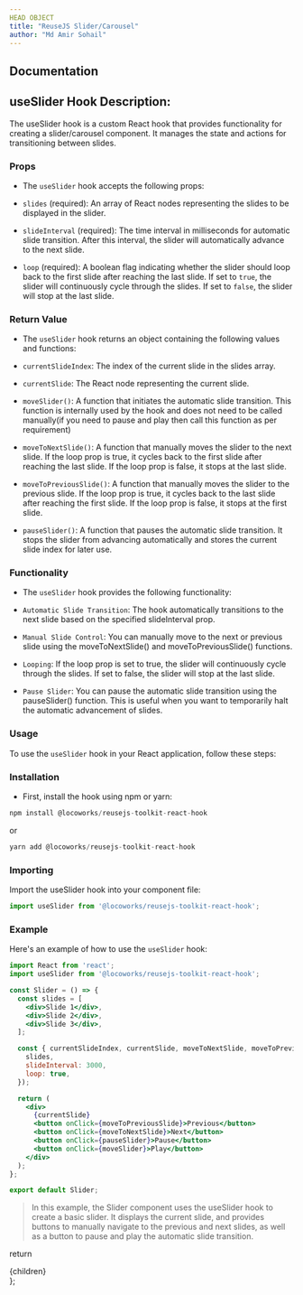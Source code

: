 ```yaml
---
HEAD OBJECT
title: "ReuseJS Slider/Carousel"
author: "Md Amir Sohail"
---
```



## Documentation 

## useSlider Hook Description:
The useSlider hook is a custom React hook that provides functionality for creating a slider/carousel component. It manages the state and actions for transitioning between slides.

### Props
- The `useSlider` hook accepts the following props:

- `slides` (required): An array of React nodes representing the slides to be displayed in the slider.

- `slideInterval` (required): The time interval in milliseconds for automatic slide transition. After this interval, the slider will automatically advance to the next slide.

- `loop` (required): A boolean flag indicating whether the slider should loop back to the first slide after reaching the last slide. If set to `true`, the slider will continuously cycle through the slides. If set to `false`, the slider will stop at the last slide.


### Return Value
- The `useSlider` hook returns an object containing the following values and functions:

- `currentSlideIndex`: The index of the current slide in the slides array.

- `currentSlide`: The React node representing the current slide.

- `moveSlider()`: A function that initiates the automatic slide transition. This function is internally used by the hook and does not need to be called manually(if you need to pause and play then call this function as per requirement)

- `moveToNextSlide()`: A function that manually moves the slider to the next slide. If the loop prop is true, it cycles back to the first slide after reaching the last slide. If the loop prop is false, it stops at the last slide.

- `moveToPreviousSlide()`: A function that manually moves the slider to the previous slide. If the loop prop is true, it cycles back to the last slide after reaching the first slide. If the loop prop is false, it stops at the first slide.

- `pauseSlider()`: A function that pauses the automatic slide transition. It stops the slider from advancing automatically and stores the current slide index for later use.

### Functionality

- The `useSlider` hook provides the following functionality:

- `Automatic Slide Transition`: The hook automatically transitions to the next slide based on the specified slideInterval prop.

- `Manual Slide Control`: You can manually move to the next or previous slide using the moveToNextSlide() and moveToPreviousSlide() functions.

- `Looping`: If the loop prop is set to true, the slider will continuously cycle through the slides. If set to false, the slider will stop at the last slide.

- `Pause Slider`: You can pause the automatic slide transition using the pauseSlider() function. This is useful when you want to temporarily halt the automatic advancement of slides.

### Usage
To use the `useSlider` hook in your React application, follow these steps:

### Installation
- First, install the hook using npm or yarn:

```jsx
npm install @locoworks/reusejs-toolkit-react-hook
```

or

```jsx 
yarn add @locoworks/reusejs-toolkit-react-hook
```

### Importing
Import the useSlider hook into your component file:

```jsx
import useSlider from '@locoworks/reusejs-toolkit-react-hook';

```

### Example
Here's an example of how to use the `useSlider` hook:

```jsx
import React from 'react';
import useSlider from '@locoworks/reusejs-toolkit-react-hook';

const Slider = () => {
  const slides = [
    <div>Slide 1</div>,
    <div>Slide 2</div>,
    <div>Slide 3</div>,
  ];

  const { currentSlideIndex, currentSlide, moveToNextSlide, moveToPreviousSlide, pauseSlider,moveSlider } = useSlider({
    slides,
    slideInterval: 3000,
    loop: true,
  });

  return (
    <div>
      {currentSlide}
      <button onClick={moveToPreviousSlide}>Previous</button>
      <button onClick={moveToNextSlide}>Next</button>
      <button onClick={pauseSlider}>Pause</button>
      <button onClick={moveSlider}>Play</button>
    </div>
  );
};

export default Slider;
```

>In this example, the Slider component uses the useSlider hook to create a basic slider. It displays the current slide, and provides buttons to manually navigate to the previous and next slides, as well as a button to pause and play the automatic slide transition.


  return <SiteWrapper toc={toc}><div className="prose max-w-full mx-4 pb-10" >{children}</div></SiteWrapper>
};